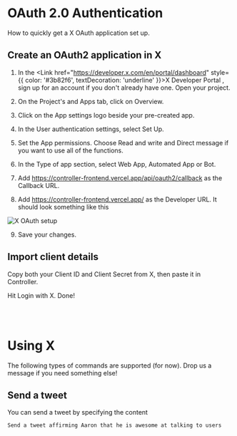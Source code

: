
# OAuth 2.0 Authentication
How to quickly get a X OAuth application set up.

## Create an OAuth2 application in X

1. In the <Link href="https://developer.x.com/en/portal/dashboard" style={{ color: '#3b82f6', textDecoration: 'underline' }}>X Developer Portal</Link> 
, sign up for an account if you don't already have one. Open your project. 

2. On the Project's and Apps tab, click on Overview. 

3. Click on the App settings logo beside your pre-created app. 

4. In the User authentication settings, select Set Up. 

5. Set the App permissions. Choose Read and write and Direct message if you want to use all of the functions. 

6. In the Type of app section, select Web App, Automated App or Bot. 

7. Add https://controller-frontend.vercel.app/api/oauth2/callback as the Callback URL.

8. Add https://controller-frontend.vercel.app/ as the Developer URL.
It should look something like this

<Image src="/../public/x.png" alt="X OAuth setup" width={500} height={200} />

9. Save your changes. 

## Import client details 

Copy both your Client ID and Client Secret from X, then paste it in Controller.

Hit Login with X. Done!

<br/> <br/>

# Using X

The following types of commands are supported (for now). Drop us a message if you need something else!

## Send a tweet

You can send a tweet by specifying the content
```
Send a tweet affirming Aaron that he is awesome at talking to users
```
